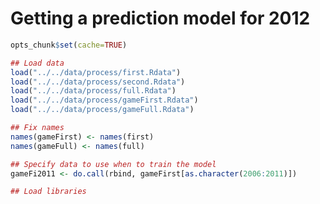 Getting a prediction model for 2012
===================================

```r
opts_chunk$set(cache=TRUE)
```

```r
## Load data
load("../../data/process/first.Rdata")
load("../../data/process/second.Rdata")
load("../../data/process/full.Rdata")
load("../../data/process/gameFirst.Rdata")
load("../../data/process/gameFull.Rdata")

## Fix names
names(gameFirst) <- names(first)
names(gameFull) <- names(full)

## Specify data to use when to train the model
gameFi2011 <- do.call(rbind, gameFirst[as.character(2006:2011)])

## Load libraries
```